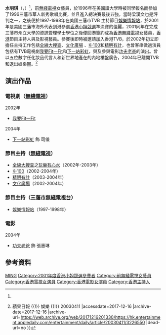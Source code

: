 {{藝人
| 類型 = 女藝人
| 姓名 = 水明琪
| 英文名 = Amelia
| 羅馬拼音 = Shui Ming Ki
| 原名 =  
| 暱稱 = 水水、阿水
| 出生日期 = {{birth_date_and _age|1976|7|15}}<ref name="#1">[http://the-sun.on.cc/channels/ent/20030726/20030726002001_0003.html 剛過二十六歲生日的水明琪，早前與二十多位影迷慶祝生日] {{Wayback|url=http://the-sun.on.cc/channels/ent/20030726/20030726002001_0003.html |date=20211124101749 }}，[[太陽報|太陽報]]，2003年7月26日。</ref>
| 出生地點 = {{HKG-1959}}
| 逝世日期 = 
| 逝世地點 = 
| 語言 = [[粵語|粵語]]、[[國語|國語]]、[[英語|英語]]
| 國籍 = {{CNHK}}
| 職業 = [[主持人|主持人]]、[[藝人|藝人]]
| 經紀公司 = [[電視廣播有限公司|電視廣播有限公司]]（2001-2004）
}}
'''水明琪'''（{{lang|en|Amelia Shui}}，{{bd|1976年|7月15日|catIdx=S水}}）<ref name="#1"/>，前[[無綫電視|無綫電視]]女藝員，於1996年在美國讀大學時被同學報名而參加了1996三藩市華人新秀歌唱比賽，並且進入總決賽最後五強，當時梁漢文也是評判之一，之後便於1997-1998年在美國三藩市TVB 主持節目[[娛樂情報站|娛樂情報站]]，於2001年是美國三藩市海外代表到港參選[[香港小姐競選|香港小姐競選]]準決賽的佳麗，2001同年在完成三藩市州立大學的資訊管理學士學位之後便回港簽約成為[[香港|香港]][[無綫電視|無綫電視]]女藝員，[[香港|香港]]節目主持人與及影視藝員。參賽後即時被邀請加入香港TVB，於2002年初立即擔任主持工作包括[[全線大搜查|全線大搜查]]、[[文化廣場_(無綫電視節目)|文化廣場]] 、[[K-100|K-100]]和[[精明有計|精明有計]]，也曾客串做過演員包括有TVB電視劇[[我要Fit一Fit|我要Fit一Fit]]和[[下一站彩虹|下一站彩虹]]，與及參與電影[[功夫老爸|功夫老爸]]的演出。曾以五位數字任化妝品代言人和新世界地產在的內地樓盤廣告，2004年已離開TVB和退出娛樂圈。<ref>{{Cite web |url=https://hk.entertainment.appledaily.com/entertainment/daily/article/20030411/3226550 |title=水明琪胞妹有料選港姐 {{!}} 蘋果日報 {{!}} 娛樂 {{!}} 20030411 |accessdate=2017-12-16 |archive-date=2017-12-16 |archive-url=https://web.archive.org/web/20171216201330/https://hk.entertainment.appledaily.com/entertainment/daily/article/20030411/3226550 |dead-url=no }}</ref>

==演出作品==
===電視劇（[[無綫電視|無綫電視]]）===
;2002年
*[[我要Fit一Fit|我要Fit一Fit]]
;2004年
*[[下一站彩虹|下一站彩虹]] 飾 司儀

===節目主持（[[無綫電視|無綫電視]]）===
*[[全線大搜查|全線大搜查]]之[[玩樂有心水|玩樂有心水]]（2002年-2003年）
*[[K-100|K-100]]（2002-2004年）
*[[精明有計|精明有計]]（2003-2004年）
*[[文化廣場_(無綫電視節目)|文化廣場]]（2002-2004年）

===節目主持（[[三藩市無綫電視台|三藩市無綫電視台]]）===
*[[娛樂情報站|娛樂情報站]]（1997-1998年）

===電影===
;2004年
*[[功夫老爸|功夫老爸]] 飾 張惠琳

==參考資料==
<references />
{{DEFAULTSORT:Shui}}
[[Category:水姓|MING]]
[[Category:2001年度香港小姐競選參賽者|Category:2001年度香港小姐競選參賽者]]
[[Category:前無綫電視女藝員|Category:前無綫電視女藝員]]
[[Category:香港電視女演員|Category:香港電視女演員]]
[[Category:香港電影女演員|Category:香港電影女演員]]
[[Category:香港主持人|Category:香港主持人]]